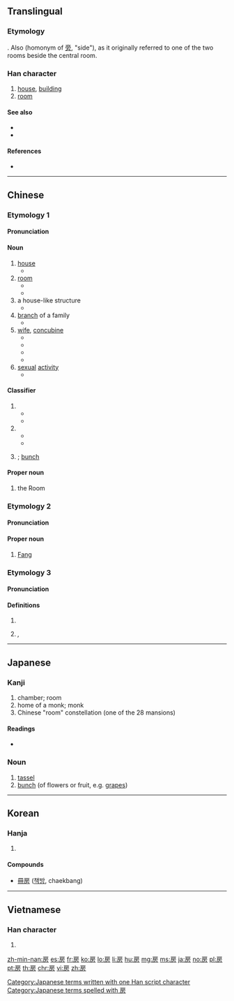 ==Translingual==

===Etymology===
{{Han compound|戶|方|c1=s|c2=p|t1=door|ls=psc}}. Also {{Han compound|戶|方|t1=door|ls=ic}} (homonym of [[旁]], "side"), as it originally referred to one of the two rooms beside the central room.

===Han character===
{{Han char|rn=63|rad=戶|as=04|sn=8|four=30227|canj=HSYHS,ISYHS|ids=⿸戶方, ⿸户方, ⿸戸方}}

# [[house]], [[building]]
# [[room]]

====See also====
* {{l|mul|屋}}
* {{l|mul|室}}

====References====
* {{Han ref|kx=0415.150|dkj=11714|dj=0759.160|hdz=32260.040|uh=623F|ud=25151|bh=A9D0|bd=43472}}

----

==Chinese==
{{zh-forms}}

===Etymology 1===

====Pronunciation====
{{zh-pron
|m=fáng
|c=fong4,fong4-2
|h=pfs=fòng
|mn=pâng/pông
|mn_note=pâng - vernacular; pông - literary
|mc=1
|oc=1,2
|cat=n,pn,cls
}}

====Noun====
{{zh-noun|mw=間}}

# [[house]]
#* {{zh-usex|我 一.個.人 在 房 裡|I'm alone in the '''house'''.}}
# [[room]]
#* {{zh-usex|我 可以 把 提包 撂 在 你 房 裡 嗎？|Can I dump my bags in your '''room'''?}}
#* {{zh-usex|我 已經 把 這 間 房 分 給 你 了。|I have allocated this '''room''' to you.}}
# a house-like structure
#* {{zh-usex|心房|heart (as a house of emotions); cardiac '''atrium'''}}
# [[branch]] of a family
#* {{zh-usex|二房|second son and his family}}
# [[wife]], [[concubine]]
#* {{zh-usex|妻房|wife}}
#* {{zh-usex|二房|concubine}}
#* {{zh-usex|偏房|concubine}}
#* {{zh-usex|收房|to take as '''concubine'''}}
# [[sexual]] [[activity]]
#* {{zh-usex|行房|to [[go to bed with]]}}

====Classifier====
{{zh-cls}}

# {{non-gloss definition|Classifier for relatives.}}
#* {{zh-usex|三 房 親戚{qi}|three relatives}}
#* {{zh-usex|四 房 兄弟|four brothers}}
# {{non-gloss definition|Classifier for wives, concubines or daughters-in-law.}}
#* {{zh-usex|娶 一 房 側室|to take a concubine}}
#* {{zh-usex|兩 房 媳婦|two daughters-in-law}}
# {{non-gloss definition|Classifier for fruits}}; [[bunch]]

====Proper noun====
{{zh-proper noun}}

# {{label|zh|astronomy}} the Room {{gloss|a Chinese constellation, 4th of the [[w:Twenty-Eight_Mansions|Twenty-Eight Mansions]] {{l|zh|二十八宿}} and part of the Azure Dragon {{zh-l|青龍}}}}

===Etymology 2===

====Pronunciation====
{{zh-pron
|m=Fáng
|c=fong4
|h=pfs=Pióng
|mn=Pâng
|mc=1
|oc=1,2
|cat=pn
}}

====Proper noun====
{{zh-proper noun}}

# {{surname|lang=zh}} [[Fang]]

===Etymology 3===

====Pronunciation====
{{zh-pron
|m=fáng,páng
|c=pong4
|h=pfs=
|mn=
|mc=2
|oc=n,1
|cat=
}}

====Definitions====
# {{zh-only used in|阿房宮}}
# {{zh-only used in|房皇}}'', ''{{alternative form of|彷徨|lang=zh|nocap=1}}

----

==Japanese==

===Kanji===
{{ja-kanji|grade=7|rs=戶04}}

# chamber; room
# home of a monk; monk
# Chinese "room" constellation (one of the 28 mansions)

====Readings====
* {{ja-readings|goon=[[ぼう]] (bō)|kanon=[[ほう]] (hō)|kun=[[ふさ]] (fusa), [[へや]] (heya)}}

===Noun===
{{ja-noun|ふさ}}

# [[tassel]]
# [[bunch]] (of flowers or fruit, e.g. [[grape]]s)

[[Category:Japanese terms written with one Han script character]]
[[Category:Japanese terms spelled with 房]]

----

==Korean==

===Hanja===
{{ko-hanja|hangeul=방|eumhun=방|rv=bang|mr=pang|y=pang}}

# {{defn|lang=ko|sort=戶04}}

====Compounds====
* [[冊房]] ([[책방]], chaekbang)

----

==Vietnamese==

===Han character===
{{vi-hantu|[[phòng]], [[buồng]]|rs=戶04}}

# {{defn|lang=vi|sort=戶04}}

[[zh-min-nan:房]]
[[es:房]]
[[fr:房]]
[[ko:房]]
[[lo:房]]
[[li:房]]
[[hu:房]]
[[mg:房]]
[[ms:房]]
[[ja:房]]
[[no:房]]
[[pl:房]]
[[pt:房]]
[[th:房]]
[[chr:房]]
[[vi:房]]
[[zh:房]]